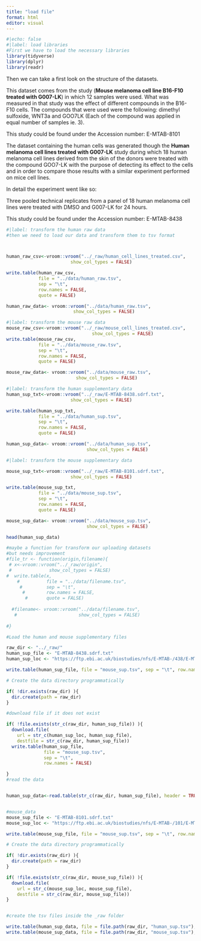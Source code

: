 ```yaml
---
title: "load file"
format: html
editor: visual
---
```


```r
#|echo: false
#|label: load libraries
#First we have to load the necessary libraries
library(tidyverse)
library(dplyr)
library(readr)
```

Then we can take a first look on the structure of the datasets.

This dataset comes from the study (**Mouse melanoma cell line B16-F10 treated with G007-LK**) in which 12 samples were used. What was measured in that study was the effect of different compounds in the B16-F10 cells. The compounds that were used were the following: dimethyl sulfoxide, WNT3a and GOO7LK (Each of the compound was applied in equal number of samples ie. 3).

This study could be found under the Accession number: E-MTAB-8101

The dataset containing the human cells was generated though the **Human melanoma cell lines treated with G007-LK** study during which 18 human melanoma cell lines derived from the skin of the donors were treated with the compound GOO7-LK with the purpose of detecting its effect to the cells and in order to compare those results with a similar experiment performed on mice cell lines.

In detail the experiment went like so:

Three pooled technical replicates from a panel of 18 human melanoma cell lines were treated with DMSO and G007-LK for 24 hours.

This study could be found under the Accession number: E-MTAB-8438

```r

#|label: transform the human raw data
#then we need to load our data and transform them to tsv format



human_raw_csv<-vroom::vroom("../_raw/human_cell_lines_treated.csv",
                        show_col_types = FALSE) 

write.table(human_raw_csv,
            file = "../data/human_raw.tsv",
            sep = "\t",
            row.names = FALSE, 
            quote = FALSE)

human_raw_data<- vroom::vroom("../data/human_raw.tsv", 
                         show_col_types = FALSE)


```

```r
#|label: transform the mouse raw data
mouse_raw_csv<-vroom::vroom("../_raw/mouse_cell_lines_treated.csv",
                                show_col_types = FALSE) 
write.table(mouse_raw_csv,
            file = "../data/mouse_raw.tsv",
            sep = "\t",
            row.names = FALSE, 
            quote = FALSE)

mouse_raw_data<- vroom::vroom("../data/mouse_raw.tsv", 
                          show_col_types = FALSE)
```

```r
#|label: transform the human supplementary data
human_sup_txt<-vroom::vroom("../_raw/E-MTAB-8438.sdrf.txt",
                        show_col_types = FALSE) 

write.table(human_sup_txt,
            file = "../data/human_sup.tsv",
            sep = "\t",
            row.names = FALSE, 
            quote = FALSE)

human_sup_data<- vroom::vroom("../data/human_sup.tsv",
                              show_col_types = FALSE)
```

```r

#|label: transform the mouse supplementary data

mouse_sup_txt<-vroom::vroom("../_raw/E-MTAB-8101.sdrf.txt",
                        show_col_types = FALSE) 

write.table(mouse_sup_txt,
            file = "../data/mouse_sup.tsv",
            sep = "\t",
            row.names = FALSE, 
            quote = FALSE)

mouse_sup_data<- vroom::vroom("../data/mouse_sup.tsv", 
                              show_col_types = FALSE)
```

```r
head(human_sup_data)
```

```r
#maybe a function for transform our uploading datasets
#but needs improvement
#file_tr <- function(origin,filename){
 # x<-vroom::vroom("../_raw/origin",
 #              show_col_types = FALSE)
#  write.table(x,
    #          file = "../data/filename.tsv",
     #         sep = "\t",
      #        row.names = FALSE, 
       #       quote = FALSE)
  
  #filename<- vroom::vroom("../data/filename.tsv", 
   #                       show_col_types = FALSE)
  
#}
```

```r
#Load the human and mouse supplementary files

raw_dir <- "../_raw/"
human_sup_file <- "E-MTAB-8438.sdrf.txt"
human_sup_loc <- "https://ftp.ebi.ac.uk/biostudies/nfs/E-MTAB-/438/E-MTAB-8438/Files/"

write.table(human_sup_file, file = "mouse_sup.tsv", sep = "\t", row.names = FALSE)

# Create the data directory programmatically

if( !dir.exists(raw_dir) ){
  dir.create(path = raw_dir)
}

#download file if it does not exist

if( !file.exists(str_c(raw_dir, human_sup_file)) ){
  download.file(
    url = str_c(human_sup_loc, human_sup_file),
    destfile = str_c(raw_dir, human_sup_file))
  write.table(human_sup_file,
              file = "mouse_sup.tsv",
              sep = "\t",
              row.names = FALSE)

}
#read the data


human_sup_data<-read.table(str_c(raw_dir, human_sup_file), header = TRUE, sep = "\t")


#mouse_data
mouse_sup_file <- "E-MTAB-8101.sdrf.txt"
mouse_sup_loc <- "https://ftp.ebi.ac.uk/biostudies/nfs/E-MTAB-/101/E-MTAB-8101/Files/"

write.table(mouse_sup_file, file = "mouse_sup.tsv", sep = "\t", row.names = FALSE)

# Create the data directory programmatically

if( !dir.exists(raw_dir) ){
  dir.create(path = raw_dir)
}

if( !file.exists(str_c(raw_dir, mouse_sup_file)) ){
  download.file(
    url = str_c(mouse_sup_loc, mouse_sup_file),
    destfile = str_c(raw_dir, mouse_sup_file))
}


#create the tsv files inside the _raw folder

write.table(human_sup_data, file = file.path(raw_dir, "human_sup.tsv"), sep = "/t", row.names = FALSE)
write.table(mouse_sup_data, file = file.path(raw_dir, "mouse_sup.tsv"), sep = "/t", row.names = FALSE)
```
